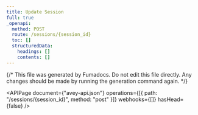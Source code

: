 ```yaml
---
title: Update Session
full: true
_openapi:
  method: POST
  route: /sessions/{session_id}
  toc: []
  structuredData:
    headings: []
    contents: []
---
```


{/* This file was generated by Fumadocs. Do not edit this file directly. Any changes should be made by running the generation command again. */}

<APIPage
  document={"avey-api.json"}
  operations={[{ path: "/sessions/{session_id}", method: "post" }]}
  webhooks={[]}
  hasHead={false}
/>
